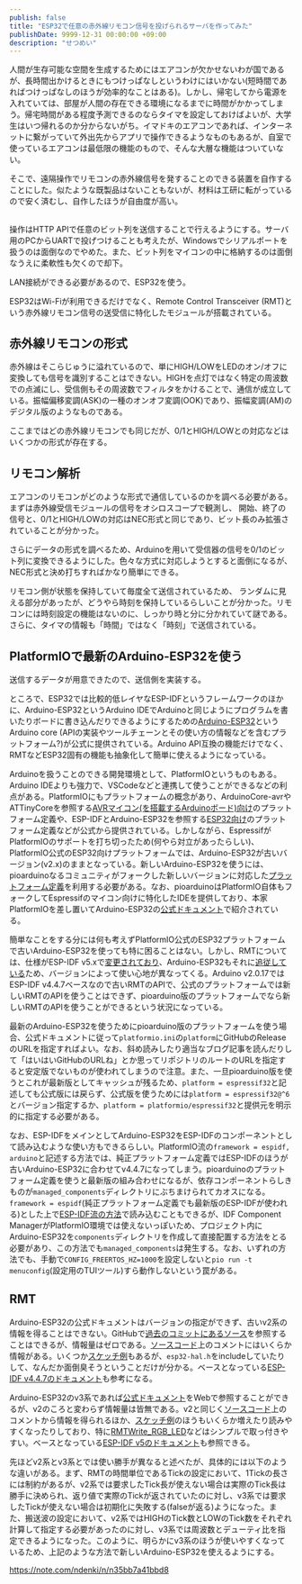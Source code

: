 ```yaml
---
publish: false
title: "ESP32で任意の赤外線リモコン信号を投げられるサーバを作ってみた"
publishDate: 9999-12-31 00:00:00 +09:00
description: "せつめい"
---
```


人間が生存可能な空間を生成するためにはエアコンが欠かせないわが国であるが、長時間出かけるときにもつけっぱなしというわけにはいかない(短時間であればつけっぱなしのほうが効率的なことはある)。しかし、帰宅してから電源を入れていては、部屋が人間の存在できる環境になるまでに時間がかかってしまう。帰宅時間がある程度予測できるのならタイマを設定しておけばよいが、大学生はいつ帰れるのか分からないがち。イマドキのエアコンであれば、インターネットに繋がっていて外出先からアプリで操作できるようなものもあるが、自室で使っているエアコンは最低限の機能のもので、そんな大層な機能はついていない。

そこで、遠隔操作でリモコンの赤外線信号を発することのできる装置を自作することにした。似たような既製品はないこともないが、材料は工研に転がっているので安く済むし、自作したほうが自由度が高い。

## 

操作はHTTP APIで任意のビット列を送信することで行えるようにする。サーバ用のPCからUARTで投げつけることも考えたが、Windowsでシリアルポートを扱うのは面倒なのでやめた。また、ビット列をマイコンの中に格納するのは面倒なうえに柔軟性も欠くので却下。

LAN接続ができる必要があるので、ESP32を使う。

ESP32はWi-Fiが利用できるだけでなく、Remote Control Transceiver (RMT)という赤外線リモコン信号の送受信に特化したモジュールが搭載されている。

## 赤外線リモコンの形式

赤外線はそこらじゅうに溢れているので、単にHIGH/LOWをLEDのオン/オフに変換しても信号を識別することはできない。HIGHを点灯ではなく特定の周波数での点滅にし、受信側もその周波数でフィルタをかけることで、通信が成立している。振幅偏移変調(ASK)の一種のオンオフ変調(OOK)であり、振幅変調(AM)のデジタル版のようなものである。

ここまではどの赤外線リモコンでも同じだが、0/1とHIGH/LOWとの対応などはいくつかの形式が存在する。

## リモコン解析

エアコンのリモコンがどのような形式で通信しているのかを調べる必要がある。まずは赤外線受信モジュールの信号をオシロスコープで観測し、
開始、終了の信号と、0/1とHIGH/LOWの対応はNEC形式と同じであり、ビット長のみ拡張されていることが分かった。

さらにデータの形式を調べるため、Arduinoを用いて受信器の信号を0/1のビット列に変換できるようにした。色々な方式に対応しようとすると面倒になるが、NEC形式と決め打ちすればかなり簡単にできる。

リモコン側が状態を保持していて毎度全て送信されているため、
ランダムに見える部分があったが、どうやら時刻を保持しているらしいことが分かった。リモコンには時刻設定の機能はないのに、しっかり時と分に分かれていて謎である。さらに、タイマの情報も「時間」ではなく「時刻」で送信されている。

## PlatformIOで最新のArduino-ESP32を使う

送信するデータが用意できたので、送信側を実装する。

ところで、ESP32では比較的低レイヤなESP-IDFというフレームワークのほかに、Arduino-ESP32というArduino IDEでArduinoと同じようにプログラムを書いたりボードに書き込んだりできるようにするための[Arduino-ESP32](https://github.com/espressif/arduino-esp32)というArduino core (APIの実装やツールチェーンとその使い方の情報などを含むプラットフォーム?)が公式に提供されている。Arduino API互換の機能だけでなく、RMTなどESP32固有の機能も抽象化して簡単に使えるようになっている。

Arduinoを扱うことのできる開発環境として、PlatformIOというものもある。Arduino IDEよりも強力で、VSCodeなどと連携して使うことができるなどの利点がある。PlatformIOにもプラットフォームの概念があり、ArduinoCore-avrやATTinyCoreを参照する[AVRマイコン(を搭載するArduinoボード)向け](https://github.com/platformio/platform-atmelavr)のプラットフォーム定義や、ESP-IDFとArduino-ESP32を参照する[ESP32向け](https://github.com/platformio/platform-espressif32)のプラットフォーム定義などが公式から提供されている。しかしながら、EspressifがPlatformIOのサポートを打ち切ったため(何やら対立があったらしい)、PlatformIO公式のESP32向けプラットフォームでは、Arduino-ESP32が古いバージョン(v2.x)のままとなっている。新しいArduino-ESP32を使うには、pioarduinoなるコミュニティがフォークした新しいバージョンに対応した[プラットフォーム定義](https://github.com/pioarduino/platform-espressif32)を利用する必要がある。なお、pioarduinoはPlatformIO自体もフォークしてEspressifのマイコン向けに特化したIDEを提供しており、本家PlatformIOを差し置いてArduino-ESP32の[公式ドキュメント](https://docs.espressif.com/projects/arduino-esp32/en/latest/third_party/pioarduino.html)で紹介されている。

簡単なことをする分には何も考えずPlatformIO公式のESP32プラットフォームで古いArduino-ESP32を使っても特に困ることはない。しかし、RMTについては、仕様がESP-IDF v5.xで[変更されており](https://docs.espressif.com/projects/esp-idf/en/v5.5/esp32/migration-guides/release-5.x/5.0/peripherals.html#rmt-driver)、Arduino-ESP32もそれに[追従している](https://docs.espressif.com/projects/arduino-esp32/en/latest/migration_guides/2.x_to_3.0.html#rmt)ため、バージョンによって使い心地が異なってくる。Arduino v2.0.17ではESP-IDF v4.4.7ベースなので古いRMTのAPIで、公式のプラットフォームでは新しいRMTのAPIを使うことはできず、pioarduino版のプラットフォームでなら新しいRMTのAPIを使うことができるという状況になっている。

最新のArduino-ESP32を使うためにpioarduino版のプラットフォームを使う場合、公式ドキュメントに従って`platformio.ini`の`platform`にGitHubのReleaseのURLを指定すればよい。なお、斜め読みしたり適当なブログ記事を読んだりして「はいはいGitHubのURLね」とか思ってリポジトリのルートのURLを指定すると安定版でないものが使われてしまうので注意。また、一旦pioarduino版を使うとこれが最新版としてキャッシュが残るため、`platform = espressif32`と記述しても公式版には戻らず、公式版を使うためには`platform = espressif32@^6`とバージョン指定するか、`platform = platformio/espressif32`と提供元を明示的に指定する必要がある。

なお、ESP-IDFをメインとしてArduino-ESP32をESP-IDFのコンポーネントとして読み込むような使い方もできるらしい。PlatformIO流の`framework = espidf, arduino`と記述する方法では、純正プラットフォーム定義ではESP-IDFのほうが古いArduino-ESP32に合わせてv4.4.7になってしまう。pioarduinoのプラットフォーム定義を使うと最新版の組み合わせになるが、依存コンポーネントらしきものが`managed_components`ディレクトリにぶちまけられてカオスになる。`framework = espidf`(純正プラットフォーム定義でも最新版のESP-IDFが使われる)とした上で[ESP-IDF流の方法](https://docs.espressif.com/projects/arduino-esp32/en/latest/esp-idf_component.html)で読み込むこともできるが、IDF Component ManagerがPlatformIO環境では使えないっぽいため、プロジェクト内にArduino-ESP32を`components`ディレクトリを作成して直接配置する方法をとる必要があり、この方法でも`managed_components`は発生する。なお、いずれの方法でも、手動で`CONFIG_FREERTOS_HZ=1000`を設定しないと`pio run -t menuconfig`(設定用のTUIツール)すら動作しないという罠がある。

## RMT

Arduino-ESP32の公式ドキュメントはバージョンの指定ができず、古いv2系の情報を得ることはできない。GitHubで[過去のコミットにあるソース](https://github.com/espressif/arduino-esp32/blob/2.0.17/docs/source/api/rmt.rst)を参照することはできるが、情報量はゼロである。[ソースコード](https://github.com/espressif/arduino-esp32/blob/2.0.17/cores/esp32/esp32-hal-rmt.h)上のコメントにはいくらか情報がある。いくつか[スケッチ例](https://github.com/espressif/arduino-esp32/tree/2.0.17/libraries/ESP32/examples/RMT)もあるが、`esp32-hal.h`をincludeしていたりして、なんだか面倒臭そうということだけが分かる。ベースとなっている[ESP-IDF v4.4.7のドキュメント](https://docs.espressif.com/projects/esp-idf/en/v4.4.7/esp32/api-reference/peripherals/rmt.html)も参考になる。

Arduino-ESP32のv3系であれば[公式ドキュメント](https://docs.espressif.com/projects/arduino-esp32/en/latest/api/rmt.html)をWebで参照することができるが、v2のころと変わらず情報量は皆無である。v2と同じく[ソースコード](https://github.com/espressif/arduino-esp32/blob/master/cores/esp32/esp32-hal-rmt.h)上のコメントから情報を得られるほか、[スケッチ例](https://github.com/espressif/arduino-esp32/tree/master/libraries/ESP32/examples/RMT)のほうもいくらか増えたり読みやすくなったりしており、特に[RMTWrite_RGB_LED](https://github.com/espressif/arduino-esp32/blob/master/libraries/ESP32/examples/RMT/RMTWrite_RGB_LED/RMTWrite_RGB_LED.ino)などはシンプルで取っ付きやすい。ベースとなっている[ESP-IDF v5のドキュメント](https://docs.espressif.com/projects/esp-idf/en/stable/esp32/api-reference/peripherals/rmt.html)も参照できる。

先ほどv2系とv3系とでは使い勝手が異なると述べたが、具体的には以下のような違いがある。まず、RMTの時間単位であるTickの設定において、1Tickの長さには制約があるが、v2系では要求したTick長が使えない場合は実際のTick長は勝手に決められ、返り値で実際のTickが返されていたのに対し、v3系では要求したTickが使えない場合は初期化に失敗する(falseが返る)ようになった。また、搬送波の設定において、v2系ではHIGHのTick数とLOWのTick数をそれぞれ計算して指定する必要があったのに対し、v3系では周波数とデューティ比を指定できるようになった。このように、明らかにv3系のほうが使いやすくなっているため、上記のような方法で新しいArduino-ESP32を使えるようにする。

https://note.com/ndenki/n/n35bb7a41bbd8